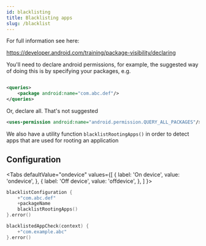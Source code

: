 ```yaml
---
id: blacklisting
title: Blacklisting apps
slug: /blacklist
---
```



For full information see here:

https://developer.android.com/training/package-visibility/declaring

You'll need to declare android permissions, for example, the suggested way of doing this is by specifying your packages,
e.g.

```xml

<queries>
    <package android:name="com.abc.def"/>
</queries>
```

Or, declare all. That's not suggested

```xml
<uses-permission android:name="android.permission.QUERY_ALL_PACKAGES"/>
```

We also have a utility function `blacklistRootingApps()` in order to detect apps that are used
for rooting an application

## Configuration 


<Tabs
  defaultValue="ondevice"
  values={[
    { label: 'On device', value: 'ondevice', },
    { label: 'Off device', value: 'offdevice', },
  ]
}>

<TabItem value="ondevice">

```kotlin
blacklistConfiguration {
    +"com.abc.def"
    +packageName
    blacklistRootingApps()
}.error()
```

</TabItem>
    
<TabItem value="offdevice">

```kotlin
blacklistedAppCheck(context) {
    +"com.example.abc"
}.error()
```

</TabItem>
    
</Tabs>


